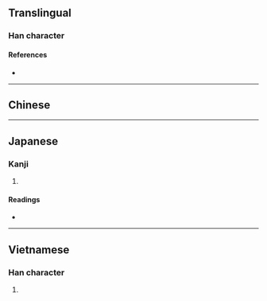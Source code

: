 {{also|巡}}
{{character info}}
==Translingual==

===Han character===
{{Han char|rn=54|rad=廴|as=03|sn=6|four=|canj=NKVVV|ids=⿺廴巛}}

====References====
* {{Han ref|kx=0352.291|dkj=09568|dj=0666.170|hdz=10403.100|uh=5EF5|ud=24309}}

----

==Chinese==
{{zh-see|巡|v}}

----

==Japanese==

===Kanji===
{{ja-kanji|grade=|rs=廴03}}

# {{rfdef|ja|sort=廴03}}

====Readings====
* {{ja-readings|on=[[じゅん]] (jun)|kun=}}

----

==Vietnamese==

===Han character===
{{vi-hantu|tuần|rs=廴03}}

# {{rfdef|vi}}